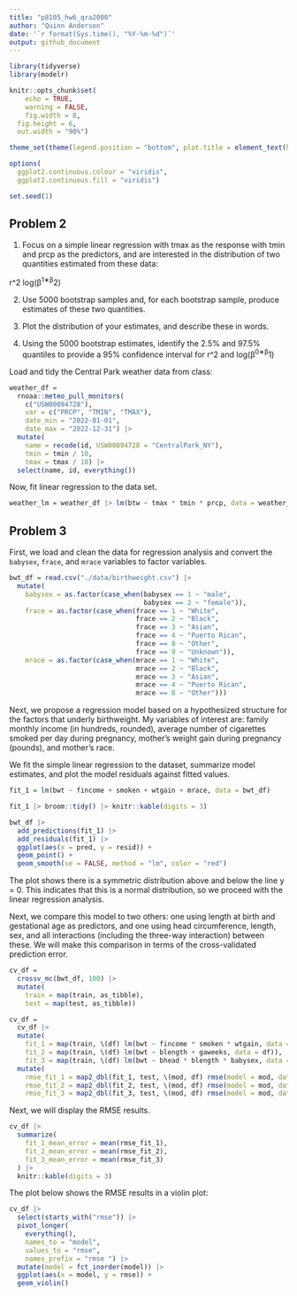 ```yaml
---
title: "p8105_hw6_qra2000"
author: "Quinn Anderson"
date: '`r format(Sys.time(), "%Y-%m-%d")`'
output: github_document
---
```


```r
library(tidyverse)
library(modelr)

knitr::opts_chunk$set(
	echo = TRUE,
	warning = FALSE,
	fig.width = 8, 
  fig.height = 6,
  out.width = "90%")

theme_set(theme(legend.position = "bottom", plot.title = element_text(hjust = 0.5)))

options(
  ggplot2.continuous.colour = "viridis",
  ggplot2.continuous.fill = "viridis")

set.seed(1)
```


## Problem 2

1. Focus on a simple linear regression with tmax as the response with tmin and prcp as the predictors, and are interested in the distribution of two quantities estimated from these data:

r^2
log(β^1∗β^2)

2. Use 5000 bootstrap samples and, for each bootstrap sample, produce estimates of these two quantities. 

3. Plot the distribution of your estimates, and describe these in words.

4. Using the 5000 bootstrap estimates, identify the 2.5% and 97.5% quantiles to provide a 95% confidence interval for r^2
 and log(β^0∗β^1)



Load and tidy the Central Park weather data from class:

```r
weather_df = 
  rnoaa::meteo_pull_monitors(
    c("USW00094728"),
    var = c("PRCP", "TMIN", "TMAX"), 
    date_min = "2022-01-01",
    date_max = "2022-12-31") |>
  mutate(
    name = recode(id, USW00094728 = "CentralPark_NY"),
    tmin = tmin / 10,
    tmax = tmax / 10) |>
  select(name, id, everything())
```

Now, fit linear regression to the data set. 

```r
weather_lm = weather_df |> lm(btw ~ tmax * tmin * prcp, data = weather_df)
```


## Problem 3

First, we load and clean the data for regression analysis and convert the `babysex`, `frace`, and `mrace` variables to factor variables.

```r
bwt_df = read.csv("./data/birthweight.csv") |> 
  mutate(
    babysex = as.factor(case_when(babysex == 1 ~ "male",
                                  babysex == 2 ~ "female")),
    frace = as.factor(case_when(frace == 1 ~ "White",
                                frace == 2 ~ "Black",
                                frace == 3 ~ "Asian",
                                frace == 4 ~ "Puerto Rican",
                                frace == 8 ~ "Other",
                                frace == 9 ~ "Unknown")),
    mrace = as.factor(case_when(mrace == 1 ~ "White",
                                mrace == 2 ~ "Black",
                                mrace == 3 ~ "Asian",
                                mrace == 4 ~ "Puerto Rican",
                                mrace == 8 ~ "Other")))
```

Next, we propose a regression model based on a hypothesized structure for the factors that underly birthweight. My variables of interest are: family monthly income (in hundreds, rounded), average number of cigarettes smoked per day during pregnancy, mother's weight gain during pregnancy (pounds), and mother's race. 

We fit the simple linear regression to the dataset, summarize model estimates, and plot the model residuals against fitted values. 

```r
fit_1 = lm(bwt ~ fincome + smoken + wtgain + mrace, data = bwt_df)

fit_1 |> broom::tidy() |> knitr::kable(digits = 3)

bwt_df |> 
  add_predictions(fit_1) |> 
  add_residuals(fit_1) |> 
  ggplot(aes(x = pred, y = resid)) + 
  geom_point() + 
  geom_smooth(se = FALSE, method = "lm", color = "red")
```

The plot shows there is a symmetric distribution above and below the line y = 0. This indicates that this is a normal distribution, so we proceed with the linear regression analysis. 

Next, we compare this model to two others: one using length at birth and gestational age as predictors, and one using head circumference, length, sex, and all interactions (including the three-way interaction) between these. We will make this comparison in terms of the cross-validated prediction error. 

```r
cv_df =
  crossv_mc(bwt_df, 100) |> 
  mutate(
    train = map(train, as_tibble),
    test = map(test, as_tibble))

cv_df = 
  cv_df |> 
  mutate(
    fit_1 = map(train, \(df) lm(bwt ~ fincome * smoken * wtgain, data = df)),
    fit_2 = map(train, \(df) lm(bwt ~ blength + gaweeks, data = df)),
    fit_3 = map(train, \(df) lm(bwt ~ bhead * blength * babysex, data = df))) |> 
  mutate(
    rmse_fit_1 = map2_dbl(fit_1, test, \(mod, df) rmse(model = mod, data = df)),
    rmse_fit_2 = map2_dbl(fit_2, test, \(mod, df) rmse(model = mod, data = df)),
    rmse_fit_3 = map2_dbl(fit_3, test, \(mod, df) rmse(model = mod, data = df)))
```

Next, we will display the RMSE results.

```r
cv_df |> 
  summarize(
    fit_1_mean_error = mean(rmse_fit_1),
    fit_2_mean_error = mean(rmse_fit_2),
    fit_3_mean_error = mean(rmse_fit_3)
  ) |> 
  knitr::kable(digits = 3)
```

The plot below shows the RMSE results in a violin plot:

```r
cv_df |> 
  select(starts_with("rmse")) |> 
  pivot_longer(
    everything(),
    names_to = "model",
    values_to = "rmse",
    names_prefix = "rmse ") |> 
  mutate(model = fct_inorder(model)) |> 
  ggplot(aes(x = model, y = rmse)) + 
  geom_violin()
```

